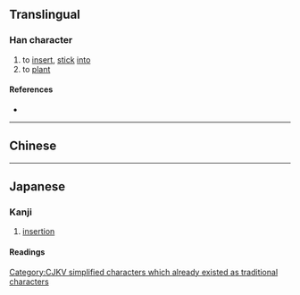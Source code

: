 {{also|插|揷}}
{{character info}}
==Translingual==
{{ja-forms|挿|插|[[插]]}}

===Han character===
{{Han char|rn=64|rad=手|as=07|sn=10|four=|canj=QHJL|ids=⿰扌𢆍}}

# to [[insert]], [[stick]] [[into]]
# to [[plant]]

====References====
* {{Han ref|kx=0432.170|dkj=12119|dj=0782.080|hdz=31884.100|uh=633F|ud=25407}}

----

==Chinese==
{{zh-see|插|v}}

----

==Japanese==
{{ja-kanji forms|挿|插}}

===Kanji===
{{ja-kanji|grade=c|rs=手07|kyu=插}}

# [[insertion]]

====Readings====
{{ja-readings
|goon=しょう<さふ
|kanon=そう<せふ
|kun=さ-す, はさ-む, さしはさ-む
}}

[[Category:CJKV simplified characters which already existed as traditional characters]]